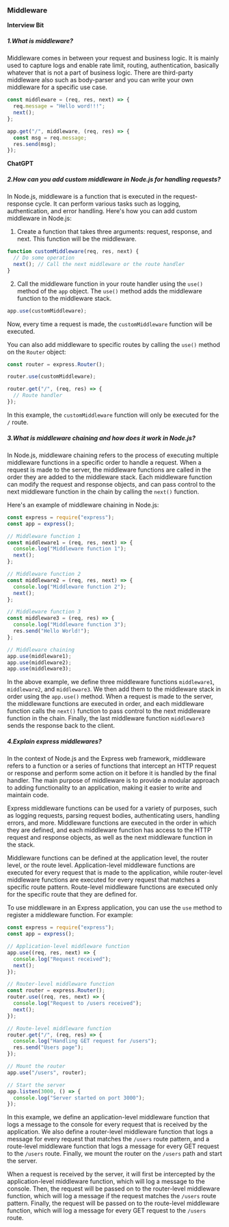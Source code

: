 ### Middleware

**Interview Bit**

##### 1.What is middleware?

Middleware comes in between your request and business logic. It is mainly used to capture logs and enable rate limit, routing, authentication, basically whatever that is not a part of business logic. There are third-party middleware also such as body-parser and you can write your own middleware for a specific use case.

```js
const middleware = (req, res, next) => {
  req.message = "Hello word!!!";
  next();
};

app.get("/", middleware, (req, res) => {
  const msg = req.message;
  res.send(msg);
});
```

**ChatGPT**

##### 2.How can you add custom middleware in Node.js for handling requests?

In Node.js, middleware is a function that is executed in the request-response cycle. It can perform various tasks such as logging, authentication, and error handling. Here's how you can add custom middleware in Node.js:

1. Create a function that takes three arguments: request, response, and next. This function will be the middleware.

```javascript
function customMiddleware(req, res, next) {
  // Do some operation
  next(); // Call the next middleware or the route handler
}
```

2. Call the middleware function in your route handler using the `use()` method of the `app` object. The `use()` method adds the middleware function to the middleware stack.

```javascript
app.use(customMiddleware);
```

Now, every time a request is made, the `customMiddleware` function will be executed.

You can also add middleware to specific routes by calling the `use()` method on the `Router` object:

```javascript
const router = express.Router();

router.use(customMiddleware);

router.get("/", (req, res) => {
  // Route handler
});
```

In this example, the `customMiddleware` function will only be executed for the `/` route.

##### 3.What is middleware chaining and how does it work in Node.js?

In Node.js, middleware chaining refers to the process of executing multiple middleware functions in a specific order to handle a request. When a request is made to the server, the middleware functions are called in the order they are added to the middleware stack. Each middleware function can modify the request and response objects, and can pass control to the next middleware function in the chain by calling the `next()` function.

Here's an example of middleware chaining in Node.js:

```javascript
const express = require("express");
const app = express();

// Middleware function 1
const middleware1 = (req, res, next) => {
  console.log("Middleware function 1");
  next();
};

// Middleware function 2
const middleware2 = (req, res, next) => {
  console.log("Middleware function 2");
  next();
};

// Middleware function 3
const middleware3 = (req, res) => {
  console.log("Middleware function 3");
  res.send("Hello World!");
};

// Middleware chaining
app.use(middleware1);
app.use(middleware2);
app.use(middleware3);
```

In the above example, we define three middleware functions `middleware1`, `middleware2`, and `middleware3`. We then add them to the middleware stack in order using the `app.use()` method. When a request is made to the server, the middleware functions are executed in order, and each middleware function calls the `next()` function to pass control to the next middleware function in the chain. Finally, the last middleware function `middleware3` sends the response back to the client.

##### 4.Explain express middlewares?

In the context of Node.js and the Express web framework, middleware refers to a function or a series of functions that intercept an HTTP request or response and perform some action on it before it is handled by the final handler. The main purpose of middleware is to provide a modular approach to adding functionality to an application, making it easier to write and maintain code.

Express middleware functions can be used for a variety of purposes, such as logging requests, parsing request bodies, authenticating users, handling errors, and more. Middleware functions are executed in the order in which they are defined, and each middleware function has access to the HTTP request and response objects, as well as the next middleware function in the stack.

Middleware functions can be defined at the application level, the router level, or the route level. Application-level middleware functions are executed for every request that is made to the application, while router-level middleware functions are executed for every request that matches a specific route pattern. Route-level middleware functions are executed only for the specific route that they are defined for.

To use middleware in an Express application, you can use the `use` method to register a middleware function. For example:

```javascript
const express = require("express");
const app = express();

// Application-level middleware function
app.use((req, res, next) => {
  console.log("Request received");
  next();
});

// Router-level middleware function
const router = express.Router();
router.use((req, res, next) => {
  console.log("Request to /users received");
  next();
});

// Route-level middleware function
router.get("/", (req, res) => {
  console.log("Handling GET request for /users");
  res.send("Users page");
});

// Mount the router
app.use("/users", router);

// Start the server
app.listen(3000, () => {
  console.log("Server started on port 3000");
});
```

In this example, we define an application-level middleware function that logs a message to the console for every request that is received by the application. We also define a router-level middleware function that logs a message for every request that matches the `/users` route pattern, and a route-level middleware function that logs a message for every GET request to the `/users` route. Finally, we mount the router on the `/users` path and start the server.

When a request is received by the server, it will first be intercepted by the application-level middleware function, which will log a message to the console. Then, the request will be passed on to the router-level middleware function, which will log a message if the request matches the `/users` route pattern. Finally, the request will be passed on to the route-level middleware function, which will log a message for every GET request to the `/users` route.

